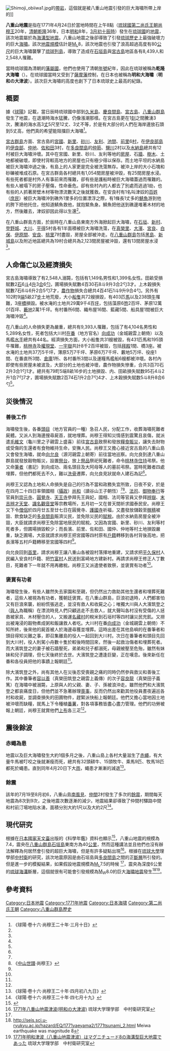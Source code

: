 {{noteTA
|1=zh-hans:里之子; zh-hant:里之子;
|2=zh-hans:筑登之; zh-hant:筑登之;
|G1=Earthquake
}}
{{Infobox earthquake
| 標題=八重山地震
| map2={{Location map | Japan Okinawa
 | label=
 | lat=24.0
 | long=124.3
 | mark=Bullseye1.png
 | marksize=40
 | position=top
 | width= 250
 | float=center
 | caption=}}
| 日期= 1771年4月24日 
| 地圖=
| 規模= [[黎克特制地震震級|M<sub>L</sub>]] 7.4-8.0（8.5-8.7）
| 深度= 
| tsunami = 超過為80公尺
| 震中=[[琉球國|琉球國]]（今[[日本|日本]][[沖繩縣|沖繩縣]]）[[八重山群島|八重山群島]][[石垣島|石垣島]]東南方為40[[公里|公里]]
| 受影響地區={{日本}}：[[琉球列島|琉球列島]]
| 傷亡人數=罹難人數超過有：12,000人（也包括失蹤者）
|time=8 am}}
{{Japanese|image= |japanese=八重山地震 · 明和の大津波|kana=やえやまじしん · めいわのおおつなみ|romaji=Yaeyama Jishin · Meiwa no Ootsunami}}

[[File:Shimoji_obiiwa1.jpg|thumb]]的[[帶岩|帶岩]]，這個就是被八重山地震引發的巨大海嘯所帶上岸的]]

'''八重山地震'''是指在1771年4月24日於當地時間在上午8點（[[琉球國|琉球國]][[第二尚氏王朝|第二尚氏王朝]][[尚穆王|尚穆王]]20年，[[清朝|清朝]][[乾隆|乾隆]]36年，日本[[明和_(年號)|明和]]8年，[[3月|3月]][[初十|初十]][[辰時|辰時]]）發生在[[琉球國|琉球國]]的[[地震|地震]]，該次地震屬於為[[海溝型地震|海溝型地震]]。八重山地震之後卻導致了引發[[琉球歷史|琉球歷史]]上最強破壞力的巨大[[海嘯|海嘯]]。該次[[地震規模|地震規模]]估計是[[黎克特制地震震級|M<sub>L</sub>]]8，該次地震也引發了浪高超過高度有80[[公尺|公尺]]的巨大海嘯襲擊了[[琉球列島|琉球列島]]，導致了造成在[[石垣島|石垣島]]與[[宮古島|宮古島]]地區各有8,439人和2,548人罹難。

當時琉球國為清朝的[[藩屬國|藩屬國]]，他們也使用了清朝[[年號|年號]]紀年，因此在琉球被稱為'''乾隆大海嘯'''（'''{{lang|ryu|乾隆大津波}}'''）。在琉球國當時又受到了[[薩摩藩|薩摩藩]]控制，在日本也被稱為'''明和大海嘯'''（'''明和の大津波'''）。該次巨大海嘯的高度也創下了日本琉球史上最高的紀錄。

==概要==
據《[[球陽|球陽]]》記載，當日辰時琉球國中部到[[久米島|久米島]]、[[慶良間島|慶良間島]]、[[宮古島|宮古島]]、[[八重山群島|八重山群島]]發生了地震，在退潮時海水猛騰，仍像漲潮那樣。在宮古島更在1[[刻|刻]]之間騰湧3次，騰湧的海水高3[[丈|丈]]5尺至12丈、3丈不等，於是有大部分的人們在海岸邊放石頭到5丈高，他們真的希望能阻擋巨大海嘯<ref name="三月十日">《球陽·卷十六·尚穆王二十年·三月十日》</ref>。

[[宮古群島|宮古群島]]方面、宮古島的[[宮國村|宮國]]、[[新里村|新里]]、[[砂川村|砂川]]、[[友利村|友利]]、[[池間村|池間]]、[[前里村|前里]]6[[村|村]]，在[[伊良部島|伊良部島]]的[[伊良部村|伊良部]]、[[仲地村|仲地]]、[[佐和田村|佐和田]]3村，在[[多良間島|多良間島]]的[[仲筋村|仲筋]]、[[鹽川村|鹽川]]2村以及[[水納島_(宮古群島)|水納島]]總共有12村被巨大海嘯沖壞。其中在宮國、新里、砂川、友利等地的[[房屋|房屋]]、石[[牆|牆]]、[[樹木|樹木]]、土地都被破壞，即使村背較高地方的房屋也只有極少得以保存。而土地平坦的水納島被巨大海嘯沖過之後，有島上的人家更是完全被洗蕩無存。被沖上岸的大小石塊和砂礫被堆成石原。在宮古群島各村總共有1,054間房屋被沖毀，有25間房屋水浸。有些死者都是村外人有事前來而罹難，卻有些是護船時被巨大海嘯蓋過而罹難的。有些人被塌下的房子壓傷，性命垂危。卻有些村內的人都去了別處而逃過1劫，也有些的人抓著房壁木材等物漂流數天之後就獲救。在安良村有1名叫津奴的[[百姓|百姓]]（[[庶民|庶民]]）被巨大海嘯沖到礁外1里多的位置漂浮之際，有1條長1丈多的[[鯖魚|鯖魚]]游到他的胯下把他托住，他知道鯖魚救他，就抱緊魚身。鯖魚把他送到礁邊堆著木材的地方，然後離去，津奴卻因此得以生還<ref name="三月十日" />。

在八重山群島方面，於辰時在八重山島東南方外海掀起巨大海嘯，在[[石垣村|石垣]]、[[新村村|新村]]、[[登野城村|登野城]]、[[大川村_(八重山)|大川]]、[[平得村|平得]]5村各有1半面積被巨大海嘯洗蕩，在[[真榮里村|真榮里]]、[[大濱村|大濱]]、[[宮良村|宮良]]、[[白保村|白保]]、[[伊原間村|伊原間]]、[[安良村|安良]]、[[桃里村|桃里]]7村盡毀，房屋全部被沖走。在[[八重山群島|八重山群島]]包括[[黑島_(八重山群島)|黑島]]、[[新城島|新城島]]以及附近地區總共為19村合總共為2,123間房屋被沖毀，還有13間房屋水浸<ref name="三月十日" />。

==人命傷亡以及經濟損失==
宮古島海嘯導致了有2,548人溺斃，包括有1,149名男性和1,399名女性。田畝受損賦數2[[石_(質量單位)|石]]6[[斗|斗]]4[[升|升]]3[[合_(單位)|合]]6[[勺|勺]]，圃場損失賦數4百30石8斗9升3合2勺3才。上木穀損失賦數7石6斗6升2合5勺7才，[[農作物|農作物]]損失合總共4百41石1斗9升9合4勺。另外有102町9[[端|端]]5畝27[[步|步]]土地荒廢，大小[[船隻|船隻]]共72艘損毀，有403匹[[馬|馬]]以及238頭[[牛|牛]]罹難，3座[[橋|橋]]損毀。被水淹的土地共29萬9千4百[[坪|坪]]，包括藻原6[[笏_(單位)|笏]]2百坪、茅原12萬01百坪、[[藪地|藪地]]2萬1千坪。有村番所6間、織布屋16間、藍藏5間、船具屋1間被巨大海嘯沖毀<ref name="三月十日" />。

在八重山的人命損失更為嚴重，總共有9,393人罹難，包括了有4,104名男性和5,289名女性，死者包括大川村[[在番|在番]]（地方官名）[[向成功|向成功]]（金城親雲上朝倚）以及馬艦[[水手|水手]]總共有44名。經濟損失方面，大小船隻共31艘被毀，有431匹馬和195頭牛罹難，[[桃林寺|桃林寺]]及[[權現堂|權現堂]]、[[一宇嶽|一宇嶽]]共計8千2百坪被毀，包括[[拜殿|拜殿]]1間、橋3座。被水淹的土地共37万5千坪，薄原5万7千坪、茅原6万7千坪、藪地5万坪、役座1間、在番直所3間、[[倉庫|倉庫]]1所、各村番所3間以及運糧馬艦船6艘都被沖壞。各村內即使有些房屋未被波及，大部分的土地也被沖壞，農作物損失慘重，合共3百70石2升3合1勺1才。總共有79町5端8畝16步的土地損毀、内、田畝損失賦数95石4斗2升1合7勺7才，圃場損失賦数2百74石1升2合7勺4才、上木穀損失賦数5斗8升8合6勺<ref name="三月十日" />。

==災後情況==
===善後工作===
海嘯發生後，各番[[頭目|頭目]]（地方官員的一種）急召人民，分配工作，收葬海嘯死難者屍體。又派人到海邊搜尋屍首，就地埋葬。尚穆王得知災情感到震驚且哀傷，就派遣[[毛維文|毛維文]]（龜川里之子親雲上盛喜）前往[[宮古島|宮古島]]致祭和發放[[糧食|糧食]][[賑災|賑災]]，讓失去財物或受傷的生還者有食物維持生命，安撫人民。尚穆王又擔心接近宮古島的八重山島又會發生海嘯，就命[[向允良|向允良]]（源河親雲上朝寄）前往當地巡察。向允良到達八重山群島就發放穀物賑災，設置[[祭台|祭台]]，放上[[祭品|祭品]]祭祀死難者，命令[[桃林寺|桃林寺]][[住持|住持]]弔祭。他又命[[筆者_(琉球職稱)|筆者]]（書記）到向成功、兩名頭目及大阿母等人的墓前弔祭。當時死難者四處埋葬，但他們都死去不久，難以[[洗骨|洗骨]]遷葬，向允良見狀就命人建石為記<ref name="三月十日" />。

尚穆王又認為土地和人命損失是自己的行為不當和政務失宜所致，日夜不安，於是在四月二十四日率領國相（[[攝政_(琉球)|攝政]]）[[尚和|尚和]]（讀谷山王子朝恆）<ref name="三月十日" /><ref>《[[中山世譜|中山世譜]]·尚穆王》</ref>、[[法司|法司]]、[[御物奉行|御物奉行]]等官員到[[崇元寺|崇元寺]]、[[圓覺寺_(那霸市)|圓覺寺]]、[[天王寺|天王寺]]參拜先王與妃，國相、法司等官員又參拜[[辨嶽|辨嶽]]、[[末吉辨才天堂|末吉辨才天堂]]、[[識名觀音堂|識名觀音堂]]等宗教場所，五月初一又在普天間祈求國泰民安。尚穆王又下令[[僧侶|僧侶]]於四月廿五至廿七日在圓覺寺、[[護國寺_(那霸)|護國寺]]祈福，又盡發放儲穀至[[稼穡|稼穡]]被毀、飲食缺乏的[[多良間島|多良間島]]賑濟災民，並免除災民的[[賦稅|賦稅]]。由於水納島房屋全被沖毀，大臣就請求尚穆王免除當地居民的賦稅。又因為宮國、新里、砂川、友利等村死者多，但圃場損毀較少；而長濱、前里、佐和田、國仲、仲地等村土地損毀嚴重，缺乏圃場，大臣就請求尚穆王把宮國等四村原有[[戶籍|戶籍]]轉移到各村背後高地，把長濱等五村戶籍轉移至宮國等四村<ref name="三月十日" />。

向允良回到[[首里|首里]]，請求尚穆王讓八重山各被毀村落擇地重建，又請求把[[平久保村|平久保村]]人民編入安良村戶籍、把[[竹富村|竹富村]]人民送到富崎地方建新村。再請求尚穆王修正人丁數目，死難者下一年就不用再繳稅。尚穆王又派遣使者致祭，並褒賞有功者<ref name="三月十日" />。

===褒賞有功者===
海嘯發生後，有些人雖然失去家園和至親，但仍然出力救助其他生還者和埋葬死難者，這些人被視為有功者，獲朝廷褒賞。在八重山群島，巨浪初退時，人們都害怕又有巨浪來襲，紛紛慌張逃走，並沒有救人和收屍之心；唯獨大川與人大濱筑登之（[[與人|與人]]為職稱）在漂流時見人們只顧逃走不去救人，就大聲叫各村沒有受傷的人拯救被家具、木材壓住的人，又搬運[[名藏村|名藏村]]的稅米到石垣村等四村讓災民充飢。又撈出被淹浸的穀物煮成粥和飯讓救人者吃。大川村在番[[向成功|向成功]]（金城親雲上朝倚）不知所終，後來他的屍首被人於海邊尋獲並埋葬。這時出差在其他島嶼的在番筆者和頭目得知災難之事，即召集離島的役人一起回到大川村。次日在番筆者和頭目先回到大川村，役人則駕小舟數十隻於較後時間回來，然後一起救治傷者和埋葬死者。而大濱筑登之的妻子被石牆壓死，弟弟和兒子都溺死，母親被壓至危殆，雖然有妹妹和兒子調理，但七天後終於去世。大濱筑登之遭逢巨變，正在嘆息。後來新任在番和各役員把他的事蹟上報朝廷<ref name="三月十日" />。

除大濱筑登之外，尚有其他人在災後忍受喪親之痛的同時仍然參與救災和善後工作。其中番筆者[[容以善|容以善]]（真榮田筑登之親雲上義傳）的次子[[容良龍|容良龍]]（真榮田子義篤）在海嘯中被溺斃，上原與人的父親、妻、子、孫被浪沖走。雖然他們和大濱筑登之都哀痛度日，但他們並不急著辦理[[喪事|喪事]]，反而仍然出來勸其他役員晝夜遍巡各村和收屍，並調查損失的田圃物件，趕緊派快船上報朝廷。他們又擔心當地因土地被沖壞而缺糧，就馬上下令種植[[番薯|番薯]]，對各項事務皆盡心盡力管理。他們的功勞被報上朝廷，尚穆王就賞他們[[上布|上布]]各三疋<ref name="三月十日" />。

==震後餘波==
===赤蠅為患===
地震以及巨大海嘯發生大約1個多月之後，八重山島上各村大量滋生了[[赤蠅|赤蠅]]，有大量牛馬被叮咬之後就漸瘦而死，總共有32頭耕牛、15頭牧牛、乘馬9匹、牧馬18匹都死於蠅患。直到同年4月20日下大[[雨|雨]]，蠅患才漸漸的減退<ref>《球陽·卷十六·尚穆王二十年·四月初八九日》</ref>。
===餘震===
該年的7月19至8月初6，八重山島[[南風見村|南風見]]、[[仲間村|仲間]]2村發生了多次的[[餘震|餘震]]，期間每天地震為8次到9次，之後地震次數逐漸的減少。地震結果卻導致了仲間村驛路中間和村前汀場地陷水湧，面積分別大約1尺以及大約2尺<ref>《球陽·卷十六·尚穆王二十年·四七月十九》</ref>。

==現代研究==
根據在[[日本國家天文臺|日本國家天文臺]]出版的《科學年鑑》資料也顯示<ref>{{Cite web |url=http://www.rikanenpyo.jp/ |title=存档副本 |accessdate=2011-04-04 |archive-date=2013-12-12 |archive-url=https://web.archive.org/web/20131212042009/http://www.rikanenpyo.jp/ |dead-url=no }}</ref>，八重山地震的規模為7.4，震央在[[八重山群島|八重山群島]][[石垣島|石垣島]]東南方為40[[公里|公里]]，然而這種講法並且他們也沒有辦法解釋為何居然會引發的超巨大海嘯，但是有許多疑點出現<ref name="1771yaeyama">[http://seis.sci.u-ryukyu.ac.jp/hazard/EQ/1771yaeyama/ 1771年八重山地震津波(明和の大津波)] {{Wayback|url=http://seis.sci.u-ryukyu.ac.jp/hazard/EQ/1771yaeyama/ |date=20201129143217 }} 琉球大学理学部　中村衛研究室</ref>。根據在[[琉球大學|琉球大學]]理學部[[中村衛|中村衛]]的研究，該次地震原因是由石垣島與[[多良間島|多良間島]]之間的正[[斷層|斷層]]所引發的。 但是進一步的模擬結果，如果假設地震規模為[[黎克特製地震震級|M<sub>L</sub>]]7.5的時候 <ref name="1771yaeyama"/>，震央為深度6公里的[[琉球海溝|琉球海溝]]斷層，這個就很有可能會引發規模為[[矩震級|M<sub>W</sub>]]8.0的巨大[[海嘯地震|海嘯地震]]發生<ref>http://seis.sci.u-ryukyu.ac.jp/hazard/EQ/1771yaeyama2/1771tsunami_2.html {{Wayback|url=http://seis.sci.u-ryukyu.ac.jp/hazard/EQ/1771yaeyama2/1771tsunami_2.html |date=20201212082518 }} Meiwa earthquake was magnitude 8</ref><ref>[http://seis.sci.u-ryukyu.ac.jp/hazard/EQ/1771yaeyama2/1771tsunami_2.html 1771年明和津波（八重山地震津波）はマグニチュード8の海溝型巨大地震であった] {{Wayback|url=http://seis.sci.u-ryukyu.ac.jp/hazard/EQ/1771yaeyama2/1771tsunami_2.html |date=20201212082518 }} 琉球大学理学部　中村衛研究室</ref>。

==參考資料==
{{reflist}}

{{日本地震}}
[[Category:日本地震|Category:日本地震]]
[[Category:1771年地震|Category:1771年地震]]
[[Category:日本海啸|Category:日本海啸]]
[[Category:第二尚氏王朝|Category:第二尚氏王朝]]
[[Category:八重山群島歷史|Category:八重山群島歷史]]
